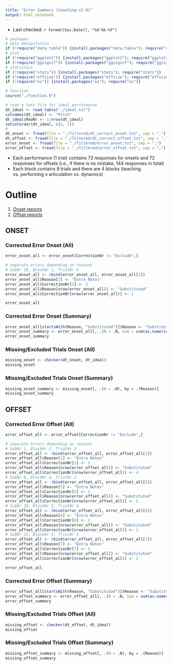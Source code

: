 ```yaml
---
title: "Error Summary (teaching-v2.0)"
output: html_notebook
---
```


- Last checked: `r format(Sys.Date(), "%d-%b-%Y")`

```r
# packages
# data manipulation
if (!require("data.table")) {install.packages("data.table"); require("data.table")}
# plot
if (!require("ggplot2")) {install.packages("ggplot2"); require("ggplot2")}
if (!require("ggsignif")) {install.packages("ggsignif"); require("ggsignif")}
# statistics
if (!require("stats")) {install.packages("stats"); require("stats")}
if (!require("effsize")) {install.packages("effsize"); require("effsize")}
if (!require("ez")) {install.packages("ez"); require("ez")}

# function
source("./function.R")

# read a text file for ideal performance
dt_ideal <- read.table("./ideal.txt")
colnames(dt_ideal) <- "Pitch"
dt_ideal$RowNr <- 1:nrow(dt_ideal)
setcolorder(dt_ideal, c(2, 1))
# 
dt_onset <- fread(file = "./filtered/dt_correct_onset.txt", sep = ",")
dt_offset <- fread(file = "./filtered/dt_correct_offset.txt", sep = ",")
error_onset <- fread(file = "./filtered/error_onset.txt", sep = ",")
error_offset <- fread(file = "./filtered/error_offset.txt", sep = ",")
```

- Each performance (1 trial) contains 72 responses for onsets and 72 responses for offsets (i.e., if there is no mistake, 144 responses in total)
- Each block contains 8 trials and there are 4 blocks (teaching vs. performing x articulation vs. dynamics)

# Outline
1. [Onset reports](#onset)
2. [Offset reports](#offset)

## ONSET
### Corrected Error Onset (All)
```r
error_onset_all <- error_onset[CorrectionNr != "Exclude",]

# separate errors depending on reasons
# SubNr 10, BlockNr 1, TrialNr 6
error_onset_all <- rbind(error_onset_all, error_onset_all[2])
error_onset_all$Reason[2] <- "Extra Notes"
error_onset_all$CorrectionNr[2] <- 2
error_onset_all$Reason[nrow(error_onset_all)] <- "Substituted"
error_onset_all$CorrectionNr[nrow(error_onset_all)] <- 1

error_onset_all
```

### Corrected Error Onset (Summary)
```r
error_onset_all[startsWith(Reason, "Substituted")]$Reason <- "Substituted"
error_onset_summary <- error_onset_all[, .(N = .N, Sum = sum(as.numeric(CorrectionNr))), by = .(Reason)]
error_onset_summary
```

### Missing/Excluded Trials Onset (All)
```r
missing_onset <- checker(dt_onset, dt_ideal)
missing_onset
```

### Missing/Excluded Trials Onset (Summary)
```r
missing_onset_summary <- missing_onset[, .(N = .N), by = .(Reason)]
missing_onset_summary
```

## OFFSET
### Corrected Error Offset (All)
```r
error_offset_all <- error_offset[CorrectionNr != "Exclude",]

# separate errors depending on reasons
# SubNr 1, BlockNr 2, TrialNr 3
error_offset_all <- rbind(error_offset_all, error_offset_all[1])
error_offset_all$Reason[1] <- "Extra Notes"
error_offset_all$CorrectionNr[1] <- 1
error_offset_all$Reason[nrow(error_offset_all)] <- "Substituted"
error_offset_all$CorrectionNr[nrow(error_offset_all)] <- 4
# SubNr 8, BlockNr 4, TrialNr 2
error_offset_all <- rbind(error_offset_all, error_offset_all[5])
error_offset_all$Reason[5] <- "Extra Notes"
error_offset_all$CorrectionNr[5] <- 1
error_offset_all$Reason[nrow(error_offset_all)] <- "Substituted"
error_offset_all$CorrectionNr[nrow(error_offset_all)] <- 2
# SubNr 10, BlockNr 1, TrialNr 6
error_offset_all <- rbind(error_offset_all, error_offset_all[6])
error_offset_all$Reason[6] <- "Extra Notes"
error_offset_all$CorrectionNr[6] <- 2
error_offset_all$Reason[nrow(error_offset_all)] <- "Substituted"
error_offset_all$CorrectionNr[nrow(error_offset_all)] <- 1
# SubNr 15, BlockNr 3, TrialNr 5
error_offset_all <- rbind(error_offset_all, error_offset_all[7])
error_offset_all$Reason[7] <- "Extra Notes"
error_offset_all$CorrectionNr[7] <- 1
error_offset_all$Reason[nrow(error_offset_all)] <- "Substituted"
error_offset_all$CorrectionNr[nrow(error_offset_all)] <- 2

error_offset_all
```

### Corrected Error Offset (Summary)
```r
error_offset_all[startsWith(Reason, "Substituted")]$Reason <- "Substituted"
error_offset_summary <- error_offset_all[, .(N = .N, Sum = sum(as.numeric(CorrectionNr))), by = .(Reason)]
error_offset_summary
```

### Missing/Excluded Trials Offset (All)
```r
missing_offset <- checker(dt_offset, dt_ideal)
missing_offset
```

### Missing/Excluded Trials Offset (Summary)
```r
missing_offset_summary <- missing_offset[, .(N = .N), by = .(Reason)]
missing_offset_summary
```
